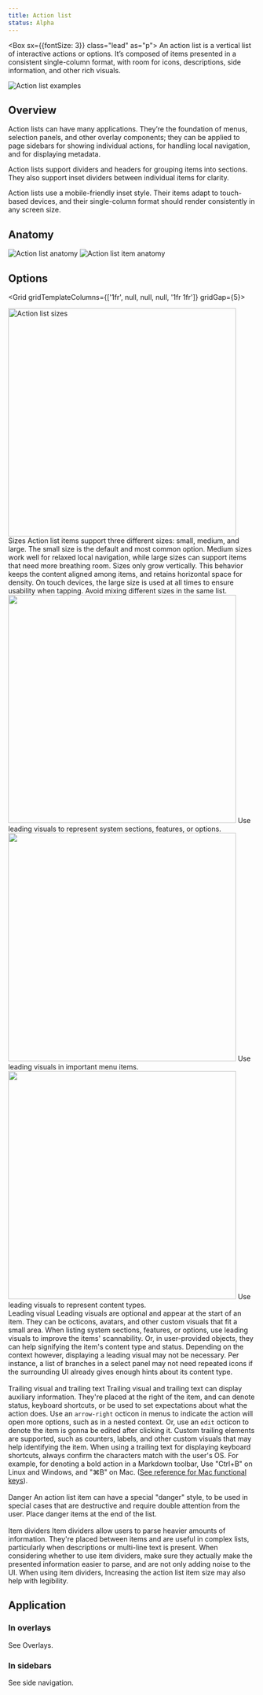 ```yaml
---
title: Action list
status: Alpha
---
```



<Box sx={{fontSize: 3}} class="lead" as="p">
    An action list is a vertical list of interactive actions or options. It’s composed of items presented in a consistent single-column format, with room for icons, descriptions, side information, and other rich visuals.
</Box>

<img src="https://user-images.githubusercontent.com/293280/122133975-96c1e000-cdf2-11eb-9ce9-02d5014c1831.png" alt="Action list examples" />

<!--
<ButtonOutline mr={1}>React component</ButtonOutline>
<ButtonOutline mr={1}>ViewComponent</ButtonOutline>
<ButtonOutline>Figma component</ButtonOutline>
-->

## Overview

Action lists can have many applications. They’re the foundation of menus, selection panels, and other overlay components; they can be applied to page sidebars for showing individual actions, for handling local navigation, and for displaying metadata.

Action lists support dividers and headers for grouping items into sections. They also support inset dividers between individual items for clarity.

Action lists use a mobile-friendly inset style. Their items adapt to touch-based devices, and their single-column format should render consistently in any screen size.


<!--
<img alt="Action list wrapper structure" src="https://user-images.githubusercontent.com/223966/118818389-2e8fe500-b8ac-11eb-81b2-8a61f4b3d7ba.png" />
<Caption>Action list wrapper structure</Caption>

- **Action list item:** An action list item is a generic interactive element, which includes a main text and optional icons, descriptions, auxiliary information, and more.
- **Action list section:** An action list section uses the ARIA role property to group elements from a list. Depending on the provided values, it renders a divider, a header, or both.
- **Action list divider:** …
- **Action list section header:** …

<img alt="Action list item structure" src="https://user-images.githubusercontent.com/223966/118818435-3bacd400-b8ac-11eb-8691-ab9cbba73249.png" />
<Caption>Action list item structure</Caption>



## Application

### In overlays

### In pages


-->

## Anatomy 

<img src="https://user-images.githubusercontent.com/293280/122128726-d7692b80-cde9-11eb-8e5b-2f4e2eb4b4a1.png" alt="Action list anatomy" />

<img src="https://user-images.githubusercontent.com/293280/121974972-7718b200-cd35-11eb-8c04-1fffbc5deedc.png" alt="Action list item anatomy" />


## Options

<Grid gridTemplateColumns={['1fr', null, null, null, '1fr 1fr']} gridGap={5}>
    <div>
        <Flex justifyContent="center">
            <img width="464" alt="Action list sizes" src="https://user-images.githubusercontent.com/293280/121766871-c1b5e680-cb09-11eb-8835-bfec4c80e45a.png" />
        </Flex>
    </div>
    <div>
        <Heading fontSize={3}>Sizes</Heading>
        <Flex as="p">Action list items support three different sizes: small, medium, and large. The small size is the default and most common option. Medium sizes work well for relaxed local navigation, while large sizes can support items that need more breathing room.</Flex>
        <Flex as="p">Sizes only grow vertically. This behavior keeps the content aligned among items, and retains horizontal space for density.</Flex>
        <Flex as="p">On touch devices, the large size is used at all times to ensure usability when tapping.</Flex>
        <Flex as="p">Avoid mixing different sizes in the same list.</Flex>
    </div>
    <div>
        <Flex flexDirection="column" justifyContent="center">
            <Box>
                <img width="464" alt=" " src="https://user-images.githubusercontent.com/293280/121966246-226c3b80-cd23-11eb-856b-32bde42cb60f.png" />
                <Caption>Use leading visuals to represent system sections, features, or options.</Caption>
            </Box>
            <Box>
                <img width="464" alt=" " src="https://user-images.githubusercontent.com/293280/121966249-2304d200-cd23-11eb-9bbf-fbc1ef2773b1.png" />
                <Caption>Use leading visuals in important menu items.</Caption>
            </Box>
            <Box>
                <img width="464" alt=" " src="https://user-images.githubusercontent.com/293280/121966449-8c84e080-cd23-11eb-930f-9397ae2ea433.png" />
                <Caption>Use leading visuals to represent content types.</Caption>
            </Box>
        </Flex>
    </div>
    <div>
        <Heading fontSize={3}>Leading visual</Heading>
        <Flex as="p">Leading visuals are optional and appear at the start of an item. They can be octicons, avatars, and other custom visuals that fit a small area.</Flex>
        <Flex as="p">When listing system sections, features, or options, use leading visuals to improve the items' scannability. Or, in user-provided objects, they can help signifying the item's content type and status.</Flex>
        <Flex as="p">Depending on the context however, displaying a leading visual may not be necessary. Per instance, a list of branches in a select panel may not need repeated icons if the surrounding UI already gives enough hints about its content type.</Flex>
    </div>
    <div>
        <Flex justifyContent="center">&nbsp;</Flex>
    </div>
    <div>
        <Heading fontSize={3}>Trailing visual and trailing text</Heading>
        <Box as="p">Trailing visual and trailing text can display auxiliary information. They're placed at the right of the item, and can denote status, keyboard shortcuts, or be used to set expectations about what the action does.</Box>
        <Box as="p">Use an `arrow-right` octicon in menus to indicate the action will open more options, such as in a nested context. Or, use an `edit` octicon to denote the item is gonna be edited after clicking it.</Box>
        <Box as="p">Custom trailing elements are supported, such as counters, labels, and other custom visuals that may help identifying the item.</Box>
        <Box as="p">When using a trailing text for displaying keyboard shortcuts, always confirm the characters match with the user's OS. For example, for denoting a bold action in a Markdown toolbar, Use "Ctrl+B" on Linux and Windows, and "⌘B" on Mac. (<a href="https://apple.stackexchange.com/questions/55727/where-can-i-find-the-unicode-symbols-for-mac-functional-keys-command-shift-e">See reference for Mac functional keys</a>).</Box>
    </div>
    <div>
        <Flex justifyContent="center">&nbsp;</Flex>
    </div>
    <div>
        <Heading fontSize={3}>Danger</Heading>
        <Flex as="p">An action list item can have a special "danger" style, to be used in special cases that are destructive and require double attention from the user.</Flex>
        <Flex as="p">Place danger items at the end of the list.</Flex>
    </div>
    <div>
        <Flex justifyContent="center">&nbsp;</Flex>
    </div>
    <div>
        <Heading fontSize={3}>Item dividers</Heading>
        <Flex as="p">Item dividers allow users to parse heavier amounts of information. They're placed between items and are useful in complex lists, particularly when descriptions or multi-line text is present.</Flex>
        <Flex as="p">When considering whether to use item dividers, make sure they actually make the presented information easier to parse, and are not only adding noise to the UI.</Flex>
        <Flex as="p">When using item dividers, Increasing the action list item size may also help with legibility.</Flex>
    </div>
</Grid>

## Application

### In overlays

See Overlays.

### In sidebars

See side navigation.

<!--

    <div>
        <Flex justifyContent="center">xx</Flex>
    </div>
    <div>
        <Heading fontSize={3}>Dividers</Heading>
        <Box as="p">Action list items support three different sizes: small, medium, and large. The small size is the default and most common option. Medium sizes work well for relaxed local navigation, while large sizes can support items that need more breathing room.</Box>
    </div>

<DoDontContainer>
  <Do>
    <img src="https://user-images.githubusercontent.com/24916540/52501276-d3330080-2b94-11e9-954e-38c0f09f8ca1.png" />
    <Caption>Use sentence case</Caption>
  </Do>
  <Dont>
    <img src="https://user-images.githubusercontent.com/24916540/52501272-d3330080-2b94-11e9-8829-7d12aae36ba1.png" />
    <Caption>Don't use all-caps or other text formats</Caption>
  </Dont>
</DoDontContainer>
-->

